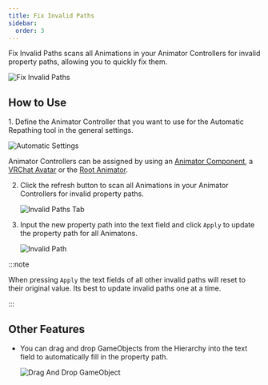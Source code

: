 ```yaml
---
title: Fix Invalid Paths
sidebar:
  order: 3
---
```


Fix Invalid Paths scans all Animations in your Animator Controllers for invalid property paths, allowing you to quickly fix them.

![Fix Invalid Paths](/images/invalid.gif)

## How to Use

<Steps>
1. Define the Animator Controller that you want to use for the Automatic Repathing tool in the general settings.

   ![Automatic Settings](/images/automatic-settings.png)

   Animator Controllers can be assigned by using an [Animator Component](/animation-repathing/settings/), a [VRChat Avatar](/animation-repathing/settings/) or the [Root Animator](/animation-repathing/settings/).
   
2. Click the refresh button to scan all Animations in your Animator Controllers for invalid property paths.

   ![Invalid Paths Tab](/images/invalid-refresh.gif)

3. Input the new property path into the text field and click ``Apply`` to update the property path for all Animatons.

   ![Invalid Path](/images/invalid-apply.gif)
</Steps>

:::note

When pressing ``Apply`` the text fields of all other invalid paths will reset to their original value. Its best to update invalid paths one at a time.

:::

## Other Features

- You can drag and drop GameObjects from the Hierarchy into the text field to automatically fill in the property path.

   ![Drag And Drop GameObject](/images/invalid-gameobject.gif)